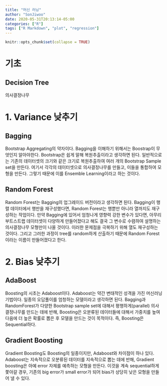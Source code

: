 ```yaml
---
title: "머신 러닝"
author: "SonJiwoo"
date: 2020-05-31T20:13:14-05:00
categories: ["R"]
tags: ["R Markdown", "plot", "regression"]
---
```


```r
knitr::opts_chunk$set(collapse = TRUE)
```
# 기초
## Decision Tree
의사결정나무

# 1. Variance 낮추기
## Bagging
Bootstrap Aggregating의 약자이다.
Bagging을 이해하기 위해서는 Boostrap이 무엇인지 알아야한다. Bootstrap은 쉽게 말해 복원추출이라고 생각하면 된다.
일반적으로는 기존의 데이터셋의 크기와 같은 크기로 복원추출하여 여러 개의 Bootstrap Sample set을 만든다. 여기서 각각의 데이터셋으로 의사결정나무를 만들고, 이들을 통합하여 모형을 만든다. 그렇기 때문에 이를 Ensemble Learning이라고 하는 것이다.

## Random Forest
Random Forest는 Bagging의 업그레이드 버전이라고 생각하면 된다. Bagging이 행렬 데이터에서 행만을 재구성했다면, Random Forest는 행뿐만 아니라 열까지도 재구성하는 작업이다. 만약 Bagging에 있어서 엄청나게 영향력 강한 변수가 있다면, 아무리 부트스트랩 데이터셋이 다양하게 만들어졌다고 해도 결국 그 변수로 수렴하여 설명하는 의사결정나무 모형만이 나올 것이다. 이러한 문제점을 극복하기 위해 열도 재구성하는 것이다. 그리고 그러한 과정이 tree를 random하게 산출하기 때문에 Random Forest이라는 이름이 만들어졌다고 한다.

# 2. Bias 낮추기
## AdaBoost
Boosting의 시초는 Adaboost이다. Adaboost는 약간 변태적인 성격을 가진 머신러닝기법이다. 일종의 오답풀이를 엄청하는 모델이라고 생각하면 된다. Bagging과 RandomForest가 다양한 Bootstrap sample set에 대해서 평행하게(parallel) 의사결정나무를 만드는 데에 반해, Boosting은 오분류된 데이터들에 대해서 가중치를 높여 다음에 더 높은 확률로 뽑은 후 모델을 만드는 것이 목적이다. 즉, Boosting은 Sequential하다.

## Gradient Boosting
Gradient Boosting도 Boosting의 일종이지만, Adaboost와 차이점이 하나 있다. Adaboost는 지속적으로 오분류된 데이터를 지속적으로 뽑는 데에 반해, Gradient boosting은 아예 error 자체를 예측하는 모형을 만든다. 이것을 계속 sequential하게 쫓아갈 경우, 기존의 big error가 small error가 되어 bias가 상당히 낮은 모형을 만들어 낼 수 있다.